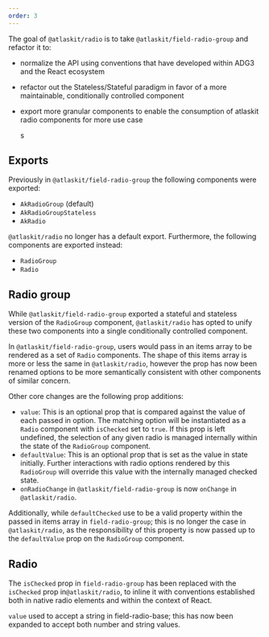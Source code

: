 ```yaml
---
order: 3
---
```


The goal of `@atlaskit/radio` is to take `@atlaskit/field-radio-group` and refactor it to:

- normalize the API using conventions that have developed within ADG3 and the React ecosystem
- refactor out the Stateless/Stateful paradigm in favor of a more maintainable, conditionally
  controlled component
- export more granular components to enable the consumption of atlaskit radio components for more use case

  s

## Exports

Previously in `@atlaskit/field-radio-group` the following components were exported:

- `AkRadioGroup` (default)
- `AkRadioGroupStateless`
- `AkRadio`

`@atlaskit/radio` no longer has a default export. Furthermore, the following components are exported
instead:

- `RadioGroup`
- `Radio`

## Radio group

While `@atlaskit/field-radio-group` exported a stateful and stateless version of the `RadioGroup`
component, `@atlaskit/radio` has opted to unify these two components into a single conditionally
controlled component.

In `@atlaskit/field-radio-group`, users would pass in an items array to be rendered as a set of
`Radio` components. The shape of this items array is more or less the same in `@atlaskit/radio`,
however the prop has now been renamed options to be more semantically consistent with other
components of similar concern.

Other core changes are the following prop additions:

- `value`: This is an optional prop that is compared against the value of each passed in option. The
  matching option will be instantiated as a `Radio` component with `isChecked` set to `true`. If
  this prop is left undefined, the selection of any given radio is managed internally within the
  state of the `RadioGroup` component.
- `defaultValue`: This is an optional prop that is set as the value in state initially. Further
  interactions with radio options rendered by this `RadioGroup` will override this value with the
  internally managed checked state.
- `onRadioChange` in `@atlaskit/field-radio-group` is now `onChange` in `@atlaskit/radio`.

Additionally, while `defaultChecked` use to be a valid property within the passed in items array in
`field-radio-group`; this is no longer the case in `@atlaskit/radio`, as the responsibility of this
property is now passed up to the `defaultValue` prop on the `RadioGroup` component.

## Radio

The `isChecked` prop in `field-radio-group` has been replaced with the `isChecked` prop
in`@atlaskit/radio`, to inline it with conventions established both in native radio elements and
within the context of React.

`value` used to accept a string in field-radio-base; this has now been expanded to accept both
number and string values.
